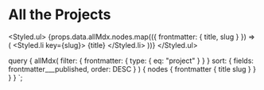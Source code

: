 
# All the Projects

<Styled.ul>
  {props.data.allMdx.nodes.map(({ frontmatter: { title, slug } }) => (
    <Styled.li key={slug}>
      <Link to={slug}>{title}</Link>
    </Styled.li>
  ))}
</Styled.ul>


<Navigation />

  query {
    allMdx(
      filter: { frontmatter: { type: { eq: "project" } } }
      sort: { fields: frontmatter___published, order: DESC }
    ) {
      nodes {
        frontmatter {
          title
          slug
        }
      }
    }
  }
`;
